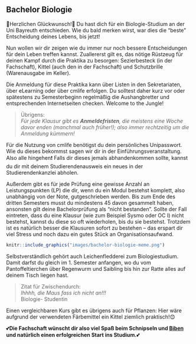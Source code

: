 ## Bachelor Biologie {#bachelor-biologie}

🎉Herzlichen Glückwunsch!🎉 Du hast dich für ein Biologie-Studium an der Uni Bayreuth entschieden. Wie du bald merken wirst, war dies die "beste" Entscheidung deines Lebens, bis jetzt!

Nun wollen wir dir zeigen wie du immer nur noch bessere Entscheidungen für dein Leben treffen kannst. Zuallererst gilt es,
das nötige Rüstzeug für deinen Kampf durch die Praktika zu besorgen: Sezierbesteck (in der Fachschaft), Kittel (auch den in der Fachschaft) und Schutzbrille (Warenausgabe im Keller).

Die Anmeldung für diese Praktika kann über Listen in den Sekretariaten, über eLearning oder über cmlife erfolgen.
Du solltest daher kurz vor oder spätestens zu Semesterbeginn regelmäßig die Aushangbretter und entsprechenden Internetseiten checken. Welcome to the Jungle!

> Übrigens:<br>
> *Für jede Klausur gibt es **Anmeldefristen**, die meistens eine Woche davor enden (manchmal auch früher!); also immer rechtzeitig um die Anmeldung kümmern!*

Für die Nutzung von cmlife benötigst du dein persönliches Unipasswort. Wie du dieses bekommst sagen wir dir in der Einführungsveranstaltung. Also alle hingehen❗ Falls dir dieses jemals abhandenkommen sollte,
kannst du dir mit deinem Studierendenausweis ein neues in der Studierendenkanzlei abholen.

Außerdem gibt es für jede Prüfung eine gewisse Anzahl an Leistungspunkten (LP) die dir, wenn du ein Modul bestehst komplett, also unabhängig von der Note, gutgeschrieben werden.
Bis zum Ende des dritten Semesters musst du mindestens 45 davon gesammelt haben, ansonsten gilt deine Bachelorprüfung als "nicht bestanden". Sollte der Fall eintreten,
dass du eine Klausur (wie zum Beispiel Sysmo oder OC I) nicht bestehst, kannst du diese so oft wiederholen, bis du sie bestehst.
Trotzdem ist es natürlich besser die Klausuren sofort zu bestehen – das erspart dir viel Stress und noch dazu ein gutes Stück an Organisationsaufwand.

```r
knitr::include_graphics("images/bachelor-biologie-meme.png")
```

Selbstverständlich gehört auch Leichenfledderei zum Biologiestudium. Damit darfst du gleich im 1. Semester anfangen,
wo du vom Pantoffeltierchen über Regenwurm und Saibling bis hin zur Ratte alles auf deinem Tisch liegen hast.

>Zitat für Zwischendurch:<br>
> *Ihhhh, die Maus fass ich nicht an!!!*<br>
> Biologie- Studentin

Einen vergleichbaren Kurs gibt es übrigens auch für Pflanzen: Hier wäre aufgrund der verwendeten Färbemittel ein Kittel ziemlich praktisch!😊

💕**Die Fachschaft wünscht dir also viel Spaß beim Schnipseln und [Biben](#dschungel-abc-biben) und natürlich einen erfolgreichen Start ins Studium.**💕